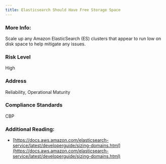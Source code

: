 ```yaml
---
title: Elasticsearch Should Have Free Storage Space
---
```


### More Info:

Scale up any Amazon ElasticSearch (ES) clusters that appear to run low on disk space to help mitigate any issues.

### Risk Level

High

### Address

Reliability, Operational Maturity

### Compliance Standards

CBP

### Additional Reading:

- [https://docs.aws.amazon.com/elasticsearch-service/latest/developerguide/sizing-domains.html](https://docs.aws.amazon.com/elasticsearch-service/latest/developerguide/sizing-domains.html)
